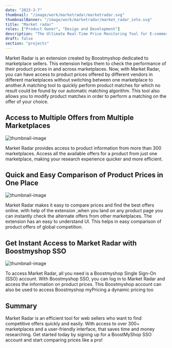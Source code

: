 ```yaml
---
date: "2023-3-7"
thumbnail: "/image/work/marketradar/marketradar.svg"
thumbnailBanner: "/image/work/marketradar/market_radar_into.svg"
title: "Market radar"
roles: ["Product Owner", "Design and Development"]
description: "The Ultimate Real-Time Price Monitoring Tool for E-commerce Marketplaces and Sellers"
draft: false
section: "projects"
---
```


Market Radar is an extension created by Boostmyshop dedicated to marketplace sellers. This extension helps them to check the performance of their product prices in and across marketplaces.
Now, with Market Radar, you can have access to product prices offered by different vendors in different marketplaces without switching between one marketplace to another.A matching tool to quickly perform product matches for which no result could be found by our automatic matching algorithm. This tool also allows you to modify product matches in order to perform a matching on the offer of your choice.

## Access to Multiple Offers from Multiple Marketplaces

![thumbnail-image](/image/work/marketradar/market_radar_allover.png)

Market Radar provides access to product information from more than 300 marketplaces. Access all the available offers for a product from just one marketplace, making your research experience quicker and more efficient.

## Quick and Easy Comparison of Product Prices in One Place

![thumbnail-image](/image/work/marketradar/market_radar_qe.png)

Market Radar makes it easy to compare prices and find the best offers online. with help of the extension ,when you land on any product page you can instantly check the alternate offers from other marketplaces. The extension has an easy to understand UI. This helps in easy comparison of product offers of global competition.

## Get Instant Access to Market Radar with Boostmyshop SSO

![thumbnail-image](/image/work/marketradar/market_radar_sso.png)

To access Market Radar, all you need is a Boostmyshop Single Sign-On (SSO) account. With Boostmyshop SSO, you can log in to Market Radar and access the information on product prices. This Boostmyshop account can also be used to access Boostmyshop myPricing a dynamic pricing too

## Summary

Market Radar is an efficient tool for web sellers who want to find competitive offers quickly and easily. With access to over 300+ marketplaces and a user-friendly interface, that saves time and money researching. Get started today by signing up for a BoostMyShop SSO account and start comparing prices like a pro!
